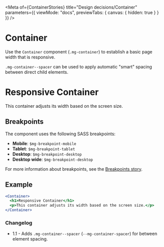 
<Meta
  of={ContainerStories}
  title="Design decisions/Container"
  parameters={{
    viewMode: "docs",
    previewTabs: {
      canvas: { hidden: true }
    }
  }}
/>

# Container

Use the `Container` component (`.mg-container`) to establish a basic page width that is responsive.

`.mg-container--spacer` can be used to apply automatic "smart" spacing between direct child elements.

<Canvas>
  <Story name="Default">
    <Container>
      <h1>Responsive Container</h1>
      <p>This container adjusts its width based on the screen size.</p>
    </Container>
  </Story>
</Canvas>

## Breakpoints

The component uses the following SASS breakpoints:

- **Mobile**: `$mg-breakpoint-mobile`
- **Tablet**: `$mg-breakpoint-tablet`
- **Desktop**: `$mg-breakpoint-desktop`
- **Desktop wide**: `$mg-breakpoint-desktop`

For more information about breakpoints, see the [Breakpoints story](?path=/docs/design-decisions-breakpoint--docs).

## Example

```jsx
<Container>
  <h1>Responsive Container</h1>
  <p>This container adjusts its width based on the screen size.</p>
</Container>
```

### Changelog

- 1.1 - Adds `.mg-container--spacer` (`--mg-container-spacer`) for between element spacing.